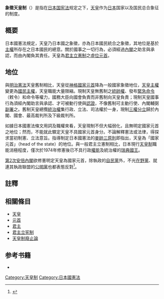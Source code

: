 
{{refimprove|time=2015-08-21T17:43:50+00:00}}
{{Monarchism}}
'''象徵天皇制'''（{{jpn|j=象徴天皇制|hg=しょうちょうてんのうせい|rm=Shōchōtennōsei}}）是指在[[日本国宪法|日本国宪法]]规定之下，[[天皇|天皇]]作为[[日本|日本]]国家以及国民总合象征的制度。

== 概要 ==
日本國憲法規定，天皇乃日本國之象徵，亦為日本國民統合之象徵，其地位是基於[[主權|主權]]所存在之日本國民的總意。關於國事之一切行為，必須經過[[日本內閣|內閣]]之助言與承認，而由內閣負其責任。天皇為[[君主立憲制|君主立憲制]]之[[虛位元首|虛位元首]]。

== 地位 ==
與[[明治憲法|明治憲法]]天皇舊制相比，天皇從[[神道|神格]][[國家元首|國家元首]]降為一般國家象徵地位，[[國體|天皇主權]]變更為[[國民主權|國民主權]]，天皇職能大量限縮。現制天皇無舊制之[[統帥權|統帥權]]、發布[[緊急狀態|緊急命令]]（敕令）和命令等權力，國務大臣向國會負責而非舊制向天皇負責；現制天皇國事行為須經內閣助言與承認、才可被動行使與[[認證|認證]]，不像舊制可主動行使、內閣輔弼[[副署|副署]]之。舊制天皇總攬[[統治權|統治權]]集行政、立法、司法權於一身，現制[[三權分立|三權分立]]歸於內閣、國會、最高裁判所及下級裁判所。

如據日本國憲法條文用詞及職權來看，天皇現制不但大幅弱化，且無明定國家元首之地位；然而，不能就此驟定天皇不具國家元首身分。不論解釋憲法或法律，得探求當初制憲、立法意旨。指導制定日本國憲法的[[日本国宪法#草擬過程|麥帥三原則]]即指出，天皇為「國家元首」（head of the state）的地位。與一般君主立憲制相比，日本現行[[天皇制|天皇制]]職能消極程度，僅次於1974年修憲後已不具行政[[權能|權能]]及統治權的[[瑞典國王|瑞典國王]]。{{來源請求|值得一提的是，同樣國家元首身分，瑞典國王有名無實，日本天皇則是無名有實。}}

[[第2次安倍內閣|第2次安倍內閣]]欲修憲明定天皇為國家元首，除執政的[[自由民主党_(日本)|自民黨]]外，不光[[在野黨|在野黨]]、就連其執政聯盟的[[公明黨|公明黨]]也都表態反對<ref>{{Cite web|url=https://www.komei.or.jp/news/detail/20130315_10593|date=2013-03-15|3=|script-title=ja:憲法9条　堅持すべき|publisher={{lang|ja|公明新聞 ([[公明党|公明党]])}}|language=ja|accessdate=2016-05-03|archive-date=2016-06-01|archive-url=https://web.archive.org/web/20160601131058/https://www.komei.or.jp/news/detail/20130315_10593|dead-url=no}}</ref>。

==註釋==
{{reflist}}

== 相關條目 ==
*[[天皇|天皇]]
*[[元首|元首]]
*[[君主|君主]]
*[[君主立宪制|君主立宪制]]
*[[天皇制廢止論|天皇制廢止論]]
== 参考书籍 ==
<div class="references-small">
*{{lang|ja|{{Cite book<!--|和書-->|author=加藤哲郎|authorlink=|date=2005-07||script-title=ja:象徴天皇制の起源 アメリカの心理戦「日本計画」|publisher=[[平凡社|平凡社]]|series=平凡社新書 281|isbn=978-4-582-85281-3}}}}
</div>

[[Category:天皇制|Category:天皇制]]
[[Category:日本國憲法|Category:日本國憲法]]